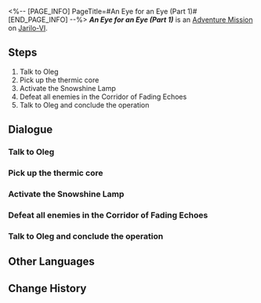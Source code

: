 <%-- [PAGE_INFO]
PageTitle=#An Eye for an Eye (Part 1)#
[END_PAGE_INFO] --%>
{{Stub|Dialogue.}}
{{Mission Infobox
|id            = 4071320
|title         = 
|image         = <!--Mission An Eye for an Eye (Part 1).png-->
|type          = Adventure
|event_name    = 
|chapter       = 
|requirements  = 
|summary       = <!--official mission summary from Fate's Atlas-->
|characters    = Oleg; Trailblazer
|startLocation = [[Jarilo-VI]] - [[<!--starting area-->]]
|world         = Jarilo-VI
|area          = <!--starting area-->
|prev          = 
|next          = 
|rewards       = 
}}
'''''An Eye for an Eye (Part 1)''''' is an [[Adventure Mission]] on [[Jarilo-VI]].

==Steps==
# Talk to Oleg
# Pick up the thermic core
# Activate the Snowshine Lamp
# Defeat all enemies in the Corridor of Fading Echoes
# Talk to Oleg and conclude the operation

<!--
==Gameplay Notes==

--><!--
==Trial Character==

-->
==Dialogue==
{{Stub Dialogue}}
===Talk to Oleg===
{{Mission Description|type=adventure|location=<!--to be added-->|You receive Oleg's invitation to an operation to clear the Corridor of Fading Echoes of Fragmentum monsters.<br />Talk to Oleg to get a sense of the current situation of the battleground.}}
{{Dialogue Start}}
:{{tx}}
{{Dialogue End}}

===Pick up the thermic core===
{{Mission Description|type=adventure|location=<!--to be added-->|update|The Silvermane Guard Technology Division invented a combat support device called the Snowshine Lamp.<br />Pick up the thermic core on the ground and figure out what the next step is.}}
{{Dialogue Start}}
:{{tx}}
{{Dialogue End}}

===Activate the Snowshine Lamp===
{{Mission Description|type=adventure|location=<!--to be added-->|update|The Silvermane Guard Technology Division invented a combat support device called the Snowshine Lamp.<br />Install the thermic core on the base of the lamp and activate it.}}
{{Dialogue Start}}
:{{tx}}
{{Dialogue End}}

===Defeat all enemies in the Corridor of Fading Echoes===
{{Mission Description|type=adventure|location=<!--to be added-->|update|Clear out the Corridor of Fading Echoes and defeat all of the Fragmentum monsters roaming in the area.}}
{{Dialogue Start}}
:{{tx}}
{{Dialogue End}}

===Talk to Oleg and conclude the operation===
{{Mission Description|type=adventure|location=<!--to be added-->|update|You cleared out all threats remaining in the Corridor of Fading Echoes.<br />Report the situation to Oleg.}}
{{Dialogue Start}}
:{{tx}}
{{Dialogue End}}

==Other Languages==
{{Other Languages
|en   = An Eye for an Eye (Part 1)
|zhs  = 以眼还眼•其一
|zht  = 以眼還眼•其一
|ja   = 目には目を・その1
|ko   = 눈에는 눈•1
|es   = Ojo por ojo I
|fr   = Œil pour œil (partie&nbsp;1)
|ru   = Око за око I
|th   = ตาต่อตาฟันต่อฟัน 1
|vi   = Ăn Miếng Trả Miếng-1
|de   = Auge um Auge (Teil 1)
|id   = Mata Ganti Mata (1)
|pt   = Olho Por Olho (Parte 1)
}}

==Change History==
{{Change History|1.0}}
